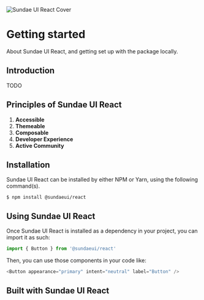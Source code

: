 
<Meta title="Introduction/Getting Started" />

<img src={Cover} alt="Sundae UI React Cover" />

# Getting started
About Sundae UI React, and getting set up with the package locally.

## Introduction
TODO

## Principles of Sundae UI React
1. **Accessible**
2. **Themeable**
3. **Composable**
4. **Developer Experience**
5. **Active Community**

## Installation
Sundae UI React can be installed by either NPM or Yarn, using the following command(s).
```shell
$ npm install @sundaeui/react
```
## Using Sundae UI React
Once Sundae UI React is installed as a dependency in your project, you can import it as such:
```typescript
import { Button } from '@sundaeui/react'
```
Then, you can use those components in your code like:
```typescript
<Button appearance="primary" intent="neutral" label="Button" />
```

## Built with Sundae UI React

